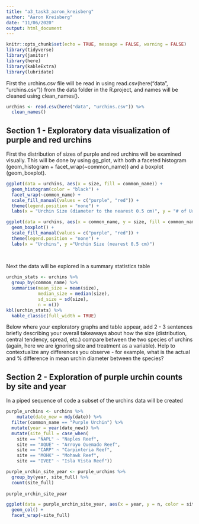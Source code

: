 ```yaml
---
title: "a3_task3_aaron_kreisberg"
author: "Aaron Kreisberg"
date: "11/06/2020"
output: html_document
---
```


```r
knitr::opts_chunk$set(echo = TRUE, message = FALSE, warning = FALSE)
library(tidyverse)
library(janitor)
library(here)
library(kableExtra)
library(lubridate)
```

First the urchins.csv file will be read in using read.csv(here("data", "urchins.csv")) from the data folder in the R.project, and names will be cleaned using clean_names(). 

```r
urchins <- read.csv(here("data", "urchins.csv")) %>% 
  clean_names()
```

## Section 1 - Exploratory data visualization of purple and red urchins

First the distribution of sizes of purple and red urchins will be examined visually. This will be done by using gg_plot, with both a faceted histogram (geom_histogram + facet_wrap(~common_name)) and a boxplot (geom_boxplot). 

```r
ggplot(data = urchins, aes(x = size, fill = common_name)) +
  geom_histogram(color = "black") +
  facet_wrap(~common_name) +
  scale_fill_manual(values = c("purple", "red")) +
  theme(legend.position = "none") +
  labs(x = "Urchin Size (diameter to the nearest 0.5 cm)", y = "# of Urchins")
```
```r
ggplot(data = urchins, aes(x = common_name, y = size, fill = common_name)) +
  geom_boxplot() +
  scale_fill_manual(values = c("purple", "red")) +
  theme(legend.position = "none") +
  labs(x = "Urchins", y ="Urchin Size (nearest 0.5 cm)")
 
  
```

Next the data will be explored in a summary statistics table

```r
urchin_stats <- urchins %>%
  group_by(common_name) %>% 
  summarise(mean_size = mean(size),
            median_size = median(size),
            sd_size = sd(size), 
            n = n()) 
kbl(urchin_stats) %>% 
  kable_classic(full_width = TRUE)


```
 
Below where your exploratory graphs and table appear, add 2 - 3 sentences briefly describing your overall takeaways about how the size (distribution, central tendency, spread, etc.) compare between the two species of urchins (again, here we are ignoring site and treatment as a variable). Help to contextualize any differences you observe - for example, what is the actual and % difference in mean urchin diameter between the species? 

## Section 2 - Exploration of purple urchin counts by site and year

In a piped sequence of code a subset of the urchins data will be created

```r
purple_urchins <- urchins %>%
    mutate(date_new = mdy(date)) %>% 
  filter(common_name == "Purple Urchin") %>% 
  mutate(year = year(date_new)) %>% 
  mutate(site_full = case_when(
    site == "NAPL" ~ "Naples Reef", 
    site == "AQUE" ~ "Arroyo Quemado Reef", 
    site == "CARP" ~ "Carpinteria Reef",
    site == "MOHK" ~ "Mohawk Reef",
    site == "IVEE" ~ "Isla Vista Reef"))

purple_urchin_site_year <- purple_urchins %>%
  group_by(year, site_full) %>% 
  count(site_full)
  
purple_urchin_site_year  
```

```r
ggplot(data = purple_urchin_site_year, aes(x = year, y = n, color = site_full)) +
  geom_col() +
  facet_wrap(~site_full)
   
```

